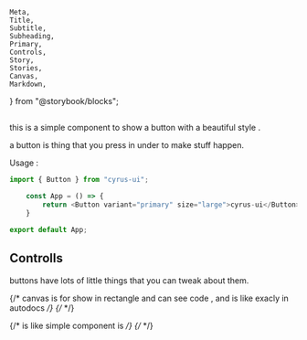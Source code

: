     Meta,
    Title,
    Subtitle,
    Subheading,
    Primary,
    Controls,
    Story,
    Stories,
    Canvas,
    Markdown,
} from "@storybook/blocks";

<Meta of={ButtonStories} />

## <Title>Button</Title>

<Subtitle> this is a simple component to show a button with a beautiful style . </Subtitle>

a button is thing that you press in under to make stuff happen.

<Subheading>Usage :</Subheading>

```javascript
import { Button } from "cyrus-ui";

    const App = () => {
        return <Button variant="primary" size="large">cyrus-ui</Button>;
    }

export default App;
```

<Primary />

## Controlls

buttons have lots of little things that you can tweak about them.

<Controls />

{/* canvas is for show in rectangle and can see code , and is like exacly in autodocs */}
{/* <Canvas of={ButtonStories.secondary}/> */}

{/* is like simple component is */}
{/* <Story of={ButtonStories.secondary}/> */}

<Stories meta={ButtonStories} title="All models" />
